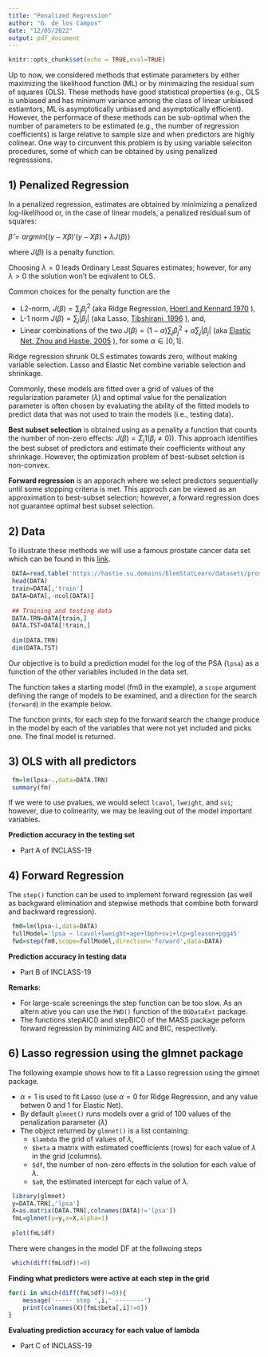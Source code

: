 ```yaml
---
title: "Penalized Regression"
author: "G. de los Campos"
date: "12/05/2022"
output: pdf_document
---
```


```r
knitr::opts_chunk$set(echo = TRUE,eval=TRUE)
```

Up to now, we considered methods that estimate parameters by either maximizing the likelihood function (ML) or by minimaizing the residual sum of squares (OLS). These methods have good statistical properties (e.g., OLS is unbiased and has minimum variance among the class of linear unbiased estiamtors, ML is asymptotically unbiased and asymptotically efficient). However, the performace of these methods can be sub-optimal when the number of parameters to be estimated (e.g., the number of regression coefficients) is large relative to sample size and when predictors are highly colinear. One way to circunvent this problem is by using variable seleciton procedures, some of which can be obtained by using penalized regresssions. 


## 1) Penalized Regression

In a penalized regression, estimates are obtained by minimizing a penalized log-likelihood or, in the case of linear models, a penalized residual sum of squares:


$\hat{\beta}=argmin \{(y-X\beta)'(y-X\beta)+\lambda J(\beta) \}$

where $J(\beta)$ is a penalty function. 

Choosing $\lambda=0$ leads Ordinary Least Squares estimates; however, for any $\lambda>0$ the solution won't be eqivalent to OLS.


Common choices for the penalty function are the

  - L2-norm, $J(\beta)=\sum_{j}{\beta_j^2}$ (aka Ridge Regression, [Hoerl and Kennard 1970](https://www.jstor.org/stable/1271436?seq=1) ), 
  - L-1 norm $J(\beta)=\sum_{j}{|\beta_j|}$ (aka Lasso, [Tibshirani, 1996](https://www.jstor.org/stable/2346178?seq=1) ), and, 
  - Linear combinations of the two $J(\beta)=(1-\alpha)\sum_{j}{\beta_j^2}+\alpha\sum_{j}{|\beta_j|}$ (aka [Elastic Net, Zhou and Hastie, 2005](https://www.jstor.org/stable/3647580?seq=1) ), for some $\alpha \in [0,1]$. 
  
Ridge regression shrunk OLS estimates towards zero, without making variable selection. Lasso and Elastic Net combine variable selection and shrinkage.


Commonly, these models are fitted over a grid of values of the regularization parameter ($\lambda$) and optimal value for the penalization parameter is often chosen by evaluating the ability of the fitted models to predict data that was not used to train the models (i.e., testing data).

**Best subset selection** is obtained using as a penality a function that counts the number of non-zero effects: $J(\beta)=\Sigma_j{1(\beta_j \neq 0)})$. This approach identifies the best subset of predictors and estimate their coefficients without any shrinkage. However, the optimization problem of best-subset selction is non-convex. 

**Forward regression** is an apporach where we select predictors sequentially until some stopping criteria is met. This approch can be viewed as an approximation to best-subset selection; however, a forward regression does not guarantee optimal best subset selection.

## 2) Data

To illustrate these methods we will use a famous prostate cancer data set which can be found in this [link](https://hastie.su.domains/ElemStatLearn/datasets/prostate.data).

```r

 DATA=read.table('https://hastie.su.domains/ElemStatLearn/datasets/prostate.data',header=TRUE)
 head(DATA)
 train=DATA[,'train']
 DATA=DATA[,-ncol(DATA)]
 
 ## Training and testing data
 DATA.TRN=DATA[train,]
 DATA.TST=DATA[!train,]
 
 dim(DATA.TRN)
 dim(DATA.TST)
```

Our objective is to build a prediction model for the log of the PSA (`lpsa`) as a function of the other variables included in the data set. 

The function takes a starting model (fm0 in the example), a `scope` argument defining the range of models to be examined, and a direction for the search (`forward`) in the example below. 

The function prints, for each step fo the forward search the change produce in the model by each of the variables that were not yet included and picks one. The final model is returned.

## 3) OLS with all predictors

```r
 fm=lm(lpsa~.,data=DATA.TRN)
 summary(fm)
```

If we were to use pvalues, we would select `lcavol`, `lweight`, and `svi`; however, due to colinearity, we may be leaving out of the model important variables. 


**Prediction accuracy in the testing set**

  - Part A of INCLASS-19
  
  
## 4) Forward Regression

The `step()` function can be used to implement forward regression (as well as backgward elimination and stepwise methods that combine both forward and backward regression).

```r
 fm0=lm(lpsa~1,data=DATA)
 fullModel='lpsa ~ lcavol+lweight+age+lbph+svi+lcp+gleason+pgg45'
 fwd=step(fm0,scope=fullModel,direction='forward',data=DATA)
```
**Prediction accuracy in testing data**

 - Part B of INCLASS-19

**Remarks**:

 - For large-scale screenings the step function can be too slow. As an altern ative you can use the `FWD()` function of the `BGDataExt` package. 
 - The functions stepAIC() and stepBIC() of the MASS package peform forward regression by minimizing AIC and BIC, respectively.
 



## 6) Lasso regression using the glmnet package

The following example shows how to fit a Lasso regression using the glmnet package. 

  - $\alpha=1$ is used to fit Lasso (use $\alpha=0$ for Ridge Regression, and any value betwen 0 and 1 for Elastic Net).
  - By default `glmnet()` runs models over a grid of 100 values of the penalization parameter ($\lambda$)
  - The object returned by `glmnet()` is a list containing:
    - `$lambda` the grid of values of $\lambda$,
    - `$beta` a matrix with estimated coefficients (rows) for each value of $\lambda$ in the grid (columns).
    - `$df`, the number of non-zero effects in the solution for each value of $\lambda$.
    - `$a0`, the estimated intercept for each value of $\lambda$.

```r
 library(glmnet)
 y=DATA.TRN[,'lpsa']
 X=as.matrix(DATA.TRN[,colnames(DATA)!='lpsa'])
 fmL=glmnet(y=y,x=X,alpha=1)
 
 plot(fmL$df)
```


There were changes in the model DF at the follwoing steps

```r
 which(diff(fmL$df)!=0)
```

**Finding what predictors were active at each step in the grid**

```r
for(i in which(diff(fmL$df)!=0)){
    message('----- step ',i,' --------')
    print(colnames(X)[fmL$beta[,i]!=0])
}
```

**Evaluating prediction accuracy for each value of lambda**

 - Part C of INCLASS-19


